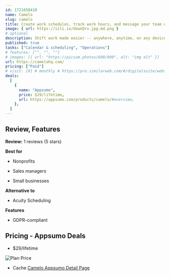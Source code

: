 ```yaml
---
id: 1721658410
name: Camelo
slug: camelo
title: Create work schedules, track work hours, and message your team easily
image: { url: https://iili.io/downDrv.jpg.md.png }
# optional
description: Shift work made easier -- anywhere, anytime, on any devices. Camelo is a better way to schedule, connect, and manage your team
published: true
tasks: ["Calendar & scheduling", "Operations"]
# features: ["", "", ""]
# images: [{ url: "https://picsum.photos/600/600", alt: "img alt" }]
url: https://camelohq.com/
pricing: ["Paid"]
# visit: [0] # monthly # https://pro.similarweb.com/#/digitalsuite/websiteanalysis/home
deals:
  [
    {
      name: "Appsumo",
      price: $29/lifetime,
      url: https://appsumo.com/products/camelo/#overview,
    },
  ]
---
```


## Review, Features

**Review:** 1 reviews (5 stars)

**Best for**

- Nonprofits

- Sales managers

- Small businesses

**Alternative to**

- Acuity Scheduling

**Features**

- GDPR-compliant

## Pricing - Appsumo Deals

- $29/lifetime

<Img src="https://iili.io/doedIaI.png" alt="Plan Price" />

- Cache [Camelo Appsumo Detail Page](https://iili.io/doedanf.png)
